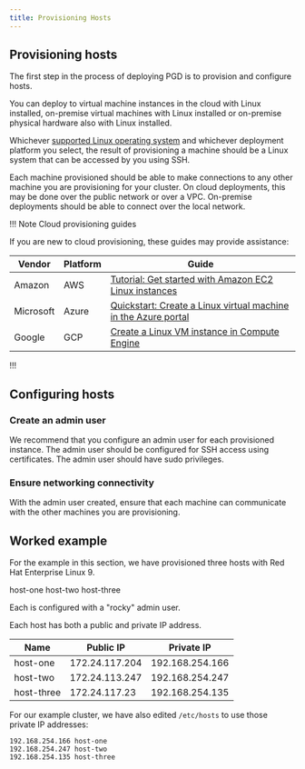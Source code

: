 ```yaml
---
title: Provisioning Hosts
---
```


## Provisioning hosts

The first step in the process of deploying PGD is to provision and configure hosts.

You can deploy to virtual machine instances in the cloud with Linux installed, on-premise virtual machines with Linux installed or on-premise physical hardware also with Linux installed. 

Whichever [supported Linux operating system](https://www.enterprisedb.com/resources/platform-compatibility#bdr) and whichever deployment platform you select, the result of provisioning a machine should be a Linux system that can be accessed by you using SSH.

Each machine provisioned should be able to make connections to any other machine you are provisioning for your cluster. 
On cloud deployments, this may be done over the public network or over a VPC. 
On-premise deployments should be able to connect over the local network.

!!! Note Cloud provisioning guides

If you are new to cloud provisioning, these guides may provide assistance:

  Vendor | Platform | Guide
  ------ | -------- | ------
  Amazon | AWS      | [Tutorial: Get started with Amazon EC2 Linux instances](https://docs.aws.amazon.com/AWSEC2/latest/UserGuide/EC2_GetStarted.html)
  Microsoft | Azure | [Quickstart: Create a Linux virtual machine in the Azure portal](https://learn.microsoft.com/en-us/azure/virtual-machines/linux/quick-create-portal?tabs=ubuntu)
  Google | GCP | [Create a Linux VM instance in Compute Engine](https://cloud.google.com/compute/docs/create-linux-vm-instance)

!!!

## Configuring hosts

### Create an admin user

We recommend that you configure an admin user for each provisioned instance. 
The admin user should be configured for SSH access using certificates. 
The admin user should have sudo privileges.

### Ensure networking connectivity

With the admin user created, ensure that each machine can communicate with the other machines you are provisioning.

## Worked example

For the example in this section, we have provisioned three hosts with Red Hat Enterprise Linux 9.

host-one
host-two
host-three

Each is configured with a "rocky" admin user.

Each host has both a public and private IP address. 

 Name | Public IP | Private IP 
------|-----------|----------------------
 host-one | 172.24.117.204 | 192.168.254.166 
 host-two | 172.24.113.247 | 192.168.254.247
 host-three | 172.24.117.23 | 192.168.254.135

For our example cluster, we have also edited `/etc/hosts` to use those private IP addresses:

```
192.168.254.166 host-one
192.168.254.247 host-two
192.168.254.135 host-three
```

